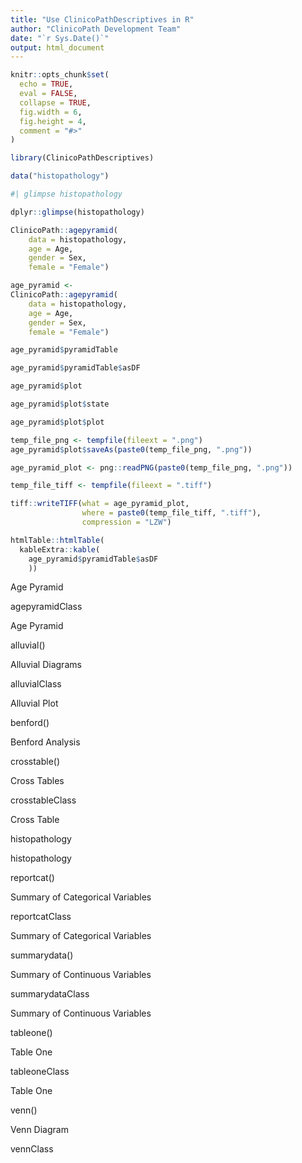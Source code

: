 ```yaml
---
title: "Use ClinicoPathDescriptives in R"
author: "ClinicoPath Development Team"
date: "`r Sys.Date()`"
output: html_document
---
```


```r
knitr::opts_chunk$set(
  echo = TRUE,
  eval = FALSE,
  collapse = TRUE,
  fig.width = 6,
  fig.height = 4,
  comment = "#>"
)
```

```r
library(ClinicoPathDescriptives)
```




```r
data("histopathology")
```

```r
#| glimpse histopathology

dplyr::glimpse(histopathology)
```



```r
ClinicoPath::agepyramid(
    data = histopathology,
    age = Age,
    gender = Sex,
    female = "Female")
```



```r
age_pyramid <-
ClinicoPath::agepyramid(
    data = histopathology,
    age = Age,
    gender = Sex,
    female = "Female")
```



```r
age_pyramid$pyramidTable
```


```r
age_pyramid$pyramidTable$asDF
```


```r
age_pyramid$plot
```



```r
age_pyramid$plot$state
```



```r
age_pyramid$plot$plot
```


```r
temp_file_png <- tempfile(fileext = ".png")
age_pyramid$plot$saveAs(paste0(temp_file_png, ".png"))

age_pyramid_plot <- png::readPNG(paste0(temp_file_png, ".png"))

temp_file_tiff <- tempfile(fileext = ".tiff")

tiff::writeTIFF(what = age_pyramid_plot,
                where = paste0(temp_file_tiff, ".tiff"),
                compression = "LZW")
```




```r
htmlTable::htmlTable(
  kableExtra::kable(
    age_pyramid$pyramidTable$asDF
    ))
```



Age Pyramid

agepyramidClass
	

Age Pyramid

alluvial()
	

Alluvial Diagrams

alluvialClass
	

Alluvial Plot

benford()
	

Benford Analysis

crosstable()
	

Cross Tables

crosstableClass
	

Cross Table

histopathology
	

histopathology

reportcat()
	

Summary of Categorical Variables

reportcatClass
	

Summary of Categorical Variables

summarydata()
	

Summary of Continuous Variables

summarydataClass
	

Summary of Continuous Variables

tableone()
	

Table One

tableoneClass
	

Table One

venn()
	

Venn Diagram

vennClass 
